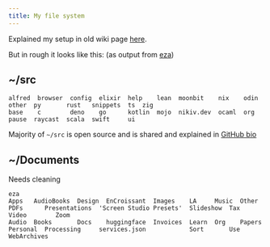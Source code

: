 ```yaml
---
title: My file system
---
```


Explained my setup in old wiki page [here](https://wiki.nikiv.dev/unix/my-file-system).

But in rough it looks like this: (as output from [eza](https://github.com/eza-community/eza))

## ~/src

```
alfred  browser  config  elixir  help    lean  moonbit    nix    odin  other  py       rust   snippets  ts  zig
base    c        deno    go      kotlin  mojo  nikiv.dev  ocaml  org   pause  raycast  scala  swift     ui
```

Majority of `~/src` is open source and is shared and explained in [GitHub bio](https://github.com/nikitavoloboev#src)

## ~/Documents

<Callout>Needs cleaning</Callout>

```
eza
Apps   AudioBooks  Design  EnCroissant  Images    LA     Music  Other   PDFs      Presentations  'Screen Studio Presets'  Slideshow  Tax  Video        Zoom
Audio  Books       Docs    huggingface  Invoices  Learn  Org    Papers  Personal  Processing     services.json            Sort       Use  WebArchives
```
